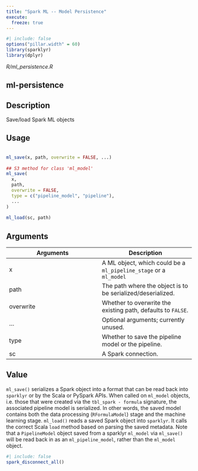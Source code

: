 ```yaml
---
title: "Spark ML -- Model Persistence"
execute:
  freeze: true
---
```


```r
#| include: false
options("pillar.width" = 60)
library(sparklyr) 
library(dplyr)
```

*R/ml_persistence.R*

## ml-persistence

## Description
 Save/load Spark ML objects 


## Usage
```r
 
ml_save(x, path, overwrite = FALSE, ...) 
 
## S3 method for class 'ml_model'
ml_save( 
  x, 
  path, 
  overwrite = FALSE, 
  type = c("pipeline_model", "pipeline"), 
  ... 
) 
 
ml_load(sc, path) 
```

## Arguments
|Arguments|Description|
|---|---|
| x | A ML object, which could be a `ml_pipeline_stage` or a `ml_model` |
| path | The path where the object is to be serialized/deserialized. |
| overwrite | Whether to overwrite the existing path, defaults to `FALSE`. |
| ... | Optional arguments; currently unused. |
| type | Whether to save the pipeline model or the pipeline. |
| sc | A Spark connection. |



## Value
 `ml_save()` serializes a Spark object into a format that can be read back into `sparklyr` or by the Scala or PySpark APIs. When called on `ml_model` objects, i.e. those that were created via the `tbl_spark - formula` signature, the associated pipeline model is serialized. In other words, the saved model contains both the data processing (`RFormulaModel`) stage and the machine learning stage.  `ml_load()` reads a saved Spark object into `sparklyr`. It calls the correct Scala `load` method based on parsing the saved metadata. Note that a `PipelineModel` object saved from a sparklyr `ml_model` via `ml_save()` will be read back in as an `ml_pipeline_model`, rather than the `ml_model` object. 





```r
#| include: false
spark_disconnect_all()
```
